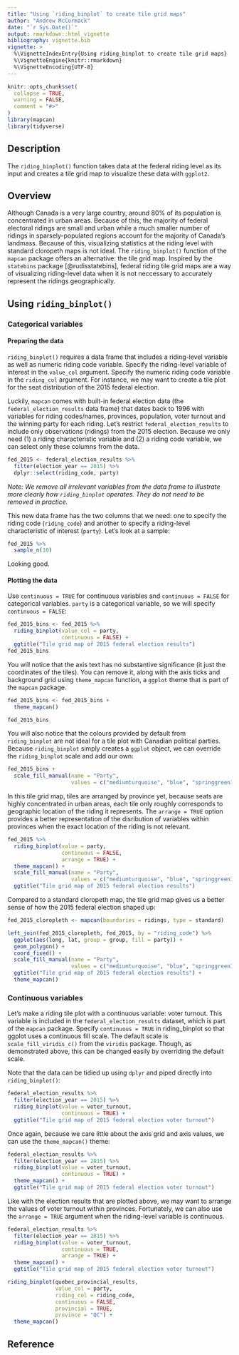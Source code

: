 ```yaml
---
title: "Using `riding_binplot` to create tile grid maps"
author: "Andrew McCormack"
date: "`r Sys.Date()`"
output: rmarkdown::html_vignette
bibliography: vignette.bib
vignette: >
  %\VignetteIndexEntry{Using riding_binplot to create tile grid maps}
  %\VignetteEngine{knitr::rmarkdown}
  %\VignetteEncoding{UTF-8}
---
```


```r
knitr::opts_chunk$set(
  collapse = TRUE,
  warning = FALSE,
  comment = "#>"
)
library(mapcan)
library(tidyverse)
```


## Description

The `riding_binplot()` function takes data at the federal riding level as its input and creates a tile grid map to visualize these data with `ggplot2`.

## Overview

Although Canada is a very large country, around 80% of its population is concentrated in urban areas. Because of this, the majority of federal electoral ridings are small and urban while a much smaller number of ridings in sparsely-populated regions account for the majority of Canada's landmass. Because of this, visualizing statistics at the riding level with standard cloropeth maps is not ideal. The `riding_binplot()` function of the `mapcan` package offers an alternative: the tile grid map. Inspired by the `statebins` package [@rudisstatebins], federal riding tile grid maps are a way of visualizing riding-level data when it is not neccessary to accurately represent the ridings geographically. 

## Using `riding_binplot()`

### Categorical variables

#### Preparing the data

`riding_binplot()` requires a data frame that includes a riding-level variable as well as numeric riding code variable. Specify the riding-level variable of interest in the `value_col` argument. Specify the numeric riding code variable in the `riding_col` argument. For instance, we may want to create a tile plot for the seat distribution of the 2015 federal election. 

Luckily, `mapcan` comes with built-in federal election data (the `federal_election_results` data frame) that dates back to 1996 with variables for riding codes/names, provinces, population, voter turnout and the winning party for each riding. Let's restrict `federal_election_results` to include only observations (ridings) from the 2015 election. Because we only need (1) a riding characteristic variable and (2) a riding code variable, we can select only these columns from the data.

```r
fed_2015 <- federal_election_results %>%
  filter(election_year == 2015) %>%
  dplyr::select(riding_code, party)
```

*Note: We remove all irrelevant variables from the data frame to illustrate more clearly how `riding_binplot` operates. They do not need to be removed in practice.*

This new data frame has the two columns that we need: one to specify the riding code (`riding_code`) and another to specify a riding-level characteristic of interest (`party`). Let's look at a sample:

```r
fed_2015 %>%
  sample_n(10)
```

Looking good.

#### Plotting the data 

Use `continuous = TRUE` for continuous variables and `continuous = FALSE` for categorical variables. `party` is a categorical variable, so we will specify `continuous = FALSE`:

```r
fed_2015_bins <- fed_2015 %>%
  riding_binplot(value_col = party, 
                 continuous = FALSE) +
  ggtitle("Tile grid map of 2015 federal election results")
fed_2015_bins
```

You will notice that the axis text has no substantive significance (it just the coordinates of the tiles). You can remove it, along with the axis ticks and background grid using `theme_mapcan` function, a `ggplot` theme that is part of the `mapcan` package.

```r
fed_2015_bins <- fed_2015_bins +
  theme_mapcan()

fed_2015_bins
```

You will also notice that the colours provided by default from `riding_binplot` are not ideal for a tile plot with Canadian political parties. Because `riding_binplot` simply creates a `ggplot` object, we can override the `riding_binplot` scale and add our own:  

```r
fed_2015_bins +
  scale_fill_manual(name = "Party",
                    values = c("mediumturquoise", "blue", "springgreen3", "red", "orange"))
```

In this tile grid map, tiles are arranged by province yet, because seats are highly concentrated in urban areas, each tile only roughly corresponds to geographic location of the riding it represents. The `arrange = TRUE` option provides a better representation of the disribution of variables within provinces when the exact location of the riding is not relevant.

```r
fed_2015 %>%
  riding_binplot(value = party, 
                 continuous = FALSE,
                 arrange = TRUE) + 
  theme_mapcan() + 
  scale_fill_manual(name = "Party",
                    values = c("mediumturquoise", "blue", "springgreen3", "red", "orange")) +
  ggtitle("Tile grid map of 2015 federal election results")
```

Compared to a standard cloropeth map, the tile grid map gives us a better sense of how the 2015 federal election shaped up:

```r
fed_2015_cloropleth <- mapcan(boundaries = ridings, type = standard)

left_join(fed_2015_cloropleth, fed_2015, by = "riding_code") %>%
  ggplot(aes(long, lat, group = group, fill = party)) +
  geom_polygon() + 
  coord_fixed() + 
  scale_fill_manual(name = "Party",
                    values = c("mediumturquoise", "blue", "springgreen3", "red", "orange")) +
  ggtitle("Tile grid map of 2015 federal election results") +
  theme_mapcan()
```


### Continuous variables

Let's make a riding tile plot with a continuous variable: voter turnout. This variable is included in the `federal_election_results` dataset, which is part of the `mapcan` package. Specify `continuous = TRUE` in riding_binplot so that ggplot uses a continuous fill scale. The default scale is `scale_fill_viridis_c()` from the `viridis` package. Though, as demonstrated above, this can be changed easily by overriding the default scale.

Note that the data can be tidied up using `dplyr` and piped directly into `riding_binplot()`:

```r
federal_election_results %>%
  filter(election_year == 2015) %>%
  riding_binplot(value = voter_turnout,
                 continuous = TRUE) +
  ggtitle("Tile grid map of 2015 federal election voter turnout")
```

Once again, because we care little about the axis grid and axis values, we can use the `theme_mapcan()` theme:

```r
federal_election_results %>%
  filter(election_year == 2015) %>%
  riding_binplot(value = voter_turnout,
                 continuous = TRUE) +
  theme_mapcan() +
  ggtitle("Tile grid map of 2015 federal election voter turnout")

```

Like with the election results that are plotted above, we may want to arrange the values of voter turnout within provinces. Fortunately, we can also use the `arrange = TRUE` argument when the riding-level variable is continuous. 
```r
federal_election_results %>%
  filter(election_year == 2015) %>%
  riding_binplot(value = voter_turnout,
                 continuous = TRUE,
                 arrange = TRUE) +
  theme_mapcan() +
  ggtitle("Tile grid map of 2015 federal election voter turnout")
```

```r
riding_binplot(quebec_provincial_results,
               value_col = party,
               riding_col = riding_code, 
               continuous = FALSE, 
               provincial = TRUE,
               province = "QC") +
  theme_mapcan()

```


## Reference
